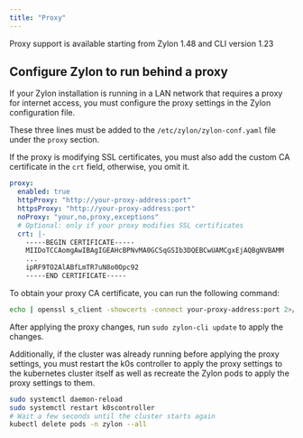 ```yaml
---
title: "Proxy"
---
```


<Tip>
Proxy support is available starting from Zylon 1.48 and CLI version 1.23
</Tip>

## Configure Zylon to run behind a proxy

If your Zylon installation is running in a LAN network that requires a proxy for internet access,
you must configure the proxy settings in the Zylon configuration file.

These three lines must be added to the `/etc/zylon/zylon-conf.yaml` file under the `proxy` section.

If the proxy is modifying SSL certificates, you must also add the custom CA certificate in the
`crt` field, otherwise, you omit it.
```yaml
proxy:
  enabled: true
  httpProxy: "http://your-proxy-address:port"
  httpsProxy: "http://your-proxy-address:port"
  noProxy: "your,no,proxy,exceptions"
  # Optional: only if your proxy modifies SSL certificates
  crt: |-
    -----BEGIN CERTIFICATE-----
    MIIDoTCCAomgAwIBAgIGEAHcBPNvMA0GCSqGSIb3DQEBCwUAMCgxEjAQBgNVBAMM
    ...
    ipRF9TO2AlABfLmTR7uN8o0Opc92
    -----END CERTIFICATE-----
```

To obtain your proxy CA certificate, you can run the following command:
```bash
echo | openssl s_client -showcerts -connect your-proxy-address:port 2>/dev/null | openssl x509
```

After applying the proxy changes, run `sudo zylon-cli update` to apply the changes.

Additionally, if the cluster was already running before applying the proxy settings, you must
restart the k0s controller to apply the proxy settings to the kubernetes cluster itself as well as
recreate the Zylon pods to apply the proxy settings to them.

```bash
sudo systemctl daemon-reload
sudo systemctl restart k0scontroller
# Wait a few seconds until the cluster starts again
kubectl delete pods -n zylon --all
```
